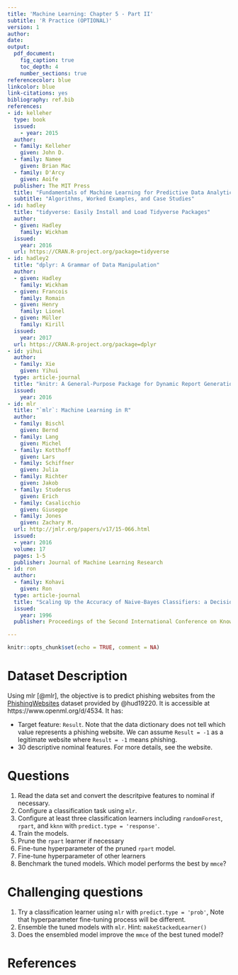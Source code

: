 ```yaml
---
title: 'Machine Learning: Chapter 5 - Part II'
subtitle: 'R Practice (OPTIONAL)'
version: 1
author:
date:
output: 
  pdf_document:
    fig_caption: true
    toc_depth: 4
    number_sections: true
referencecolor: blue
linkcolor: blue
link-citations: yes
bibliography: ref.bib
references:
- id: kelleher
  type: book
  issued:
    - year: 2015
  author:
  - family: Kelleher
    given: John D.
  - family: Namee
    given: Brian Mac
  - family: D'Arcy
    given: Aoife
  publisher: The MIT Press
  title: "Fundamentals of Machine Learning for Predictive Data Analytics"
  subtitle: "Algorithms, Worked Examples, and Case Studies"
- id: hadley
  title: "tidyverse: Easily Install and Load Tidyverse Packages"
  author: 
  - given: Hadley 
    family: Wickham
  issued:
    year: 2016
  url: https://CRAN.R-project.org/package=tidyverse
- id: hadley2
  title: "dplyr: A Grammar of Data Manipulation"
  author: 
  - given: Hadley 
    family: Wickham
  - given: Francois
    family: Romain
  - given: Henry
    family: Lionel
  - given: Müller
    family: Kirill
  issued:
    year: 2017
  url: https://CRAN.R-project.org/package=dplyr
- id: yihui
  author:
  - family: Xie
    given: Yihui
  type: article-journal
  title: "knitr: A General-Purpose Package for Dynamic Report Generation in R"
  issued:
    year: 2016
- id: mlr
  title: "`mlr`: Machine Learning in R"
  author:
  - family: Bischl
    given: Bernd
  - family: Lang
    given: Michel
  - family: Kotthoff
    given: Lars
  - family: Schiffner
    given: Julia
  - family: Richter
    given: Jakob
  - family: Studerus
    given: Erich
  - family: Casalicchio
    given: Giuseppe 
  - family: Jones
    given: Zachary M.
  url: http://jmlr.org/papers/v17/15-066.html
  issued:
  - year: 2016
  volume: 17
  pages: 1-5
  publisher: Journal of Machine Learning Research
- id: ron
  author:
  - family: Kohavi
    given: Ron
  type: article-journal
  title: "Scaling Up the Accuracy of Naive-Bayes Classifiers: a Decision-Tree Hybrid"
  issued:
    year: 1996
  publisher: Proceedings of the Second International Conference on Knowledge Discovery and Data Mining

---
```


```r
knitr::opts_chunk$set(echo = TRUE, comment = NA)
```

# Dataset Description

Using mlr [@mlr], the objective is to predict phishing websites from the [PhishingWebsites](https://www.openml.org/d/4534s) dataset provided by @hud19220. It is accessible at https://www.openml.org/d/4534. It has:

* Target feature: `Result`. Note that the data dictionary does not tell which value represents a phishing website. We can assume `Result = -1` as a legitimate website where `Result = -1` means phishing.
* 30 descriptive nominal features. For more details, see the website.

# Questions

1. Read the data set and convert the descritpive features to nominal if necessary.
2. Configure a classification task using `mlr`.
3. Configure at least three classification learners including `randomForest`, `rpart`, and `kknn` with `predict.type = 'response'`.
4. Train the models.
5. Prune the `rpart` learner if necessary
6. Fine-tune hyperparameter of the pruned `rpart` model.
7. Fine-tune hyperparameter of other learners
8. Benchmark the tuned models. Which model performs the best by `mmce`?

# Challenging questions

1. Try a classification learner using `mlr` with `predict.type = 'prob'`, Note that hyperparameter fine-tuning process will be different.
2. Ensemble the tuned models with `mlr`. Hint: `makeStackedLearner()`
3. Does the ensembled model improve the `mmce` of the best tuned model?

# References
